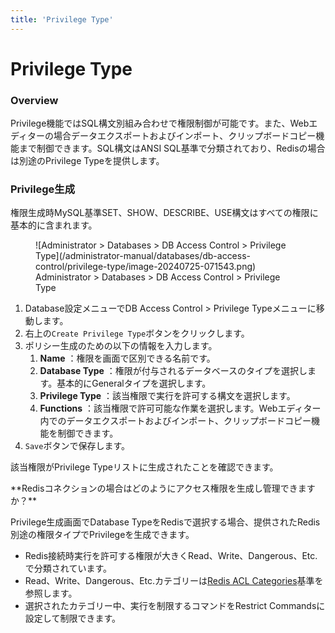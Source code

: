 ```yaml
---
title: 'Privilege Type'
---
```



# Privilege Type

### Overview

Privilege機能ではSQL構文別組み合わせで権限制御が可能です。また、Webエディターの場合データエクスポートおよびインポート、クリップボードコピー機能まで制御できます。SQL構文はANSI SQL基準で分類されており、Redisの場合は別途のPrivilege Typeを提供します。


### Privilege生成

<Callout type="important">
権限生成時MySQL基準SET、SHOW、DESCRIBE、USE構文はすべての権限に基本的に含まれます。
</Callout>

<figure data-layout="center" data-align="center">
![Administrator &gt; Databases &gt; DB Access Control &gt; Privilege Type](/administrator-manual/databases/db-access-control/privilege-type/image-20240725-071543.png)
<figcaption>
Administrator &gt; Databases &gt; DB Access Control &gt; Privilege Type
</figcaption>
</figure>

1. Database設定メニューでDB Access Control > Privilege Typeメニューに移動します。
2. 右上の`Create Privilege Type`ボタンをクリックします。
3. ポリシー生成のための以下の情報を入力します。
    1.  **Name**  ：権限を画面で区別できる名前です。
    2.  **Database Type**  ：権限が付与されるデータベースのタイプを選択します。基本的にGeneralタイプを選択します。
    3.  **Privilege Type**  ：該当権限で実行を許可する構文を選択します。
    4.  **Functions**  ：該当権限で許可可能な作業を選択します。Webエディター内でのデータエクスポートおよびインポート、クリップボードコピー機能を制御できます。
4. `Save`ボタンで保存します。

該当権限がPrivilege Typeリストに生成されたことを確認できます。


<Callout type="info">
**Redisコネクションの場合はどのようにアクセス権限を生成し管理できますか？**

Privilege生成画面でDatabase TypeをRedisで選択する場合、提供されたRedis別途の権限タイプでPrivilegeを生成できます。

* Redis接続時実行を許可する権限が大きくRead、Write、Dangerous、Etc.で分類されています。
* Read、Write、Dangerous、Etc.カテゴリーは[Redis ACL Categories](https://redis.io/commands/)基準を参照します。
* 選択されたカテゴリー中、実行を制限するコマンドをRestrict Commandsに設定して制限できます。
</Callout>